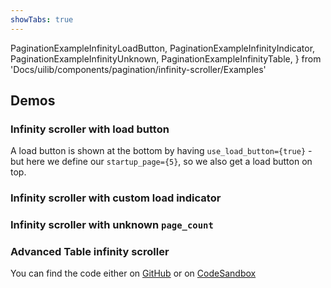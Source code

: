 ```yaml
---
showTabs: true
---
```


  PaginationExampleInfinityLoadButton,
  PaginationExampleInfinityIndicator,
  PaginationExampleInfinityUnknown,
  PaginationExampleInfinityTable,
} from 'Docs/uilib/components/pagination/infinity-scroller/Examples'

## Demos

### Infinity scroller with load button

A load button is shown at the bottom by having `use_load_button={true}` - but here we define our `startup_page={5}`, so we also get a load button on top.

<PaginationExampleInfinityLoadButton />

### Infinity scroller with custom load indicator

<PaginationExampleInfinityIndicator />

### Infinity scroller with unknown `page_count`

<PaginationExampleInfinityUnknown />

### Advanced Table infinity scroller

You can find the code either on [GitHub](https://github.com/dnbexperience/eufemia/tree/main/packages/dnb-design-system-portal/src/docs/uilib/components/pagination/Examples.tsx) or on [CodeSandbox](https://codesandbox.io/s/eufemia-table-pagination-infinity-546f7)

<PaginationExampleInfinityTable />
